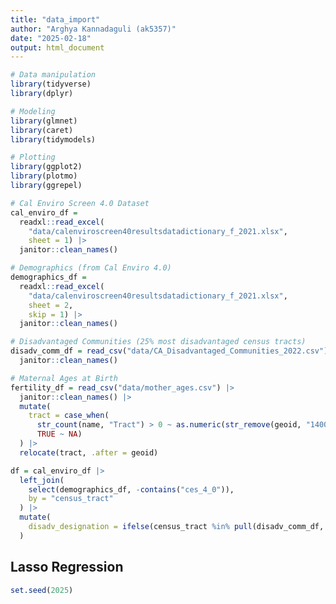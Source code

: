 ```yaml
---
title: "data_import"
author: "Arghya Kannadaguli (ak5357)"
date: "2025-02-18"
output: html_document
---
```

```r
# Data manipulation
library(tidyverse)
library(dplyr)

# Modeling
library(glmnet)
library(caret)
library(tidymodels)

# Plotting
library(ggplot2)
library(plotmo)
library(ggrepel)
```


```r
# Cal Enviro Screen 4.0 Dataset
cal_enviro_df = 
  readxl::read_excel(
    "data/calenviroscreen40resultsdatadictionary_f_2021.xlsx",
    sheet = 1) |> 
  janitor::clean_names()

# Demographics (from Cal Enviro 4.0)
demographics_df = 
  readxl::read_excel(
    "data/calenviroscreen40resultsdatadictionary_f_2021.xlsx",
    sheet = 2,
    skip = 1) |> 
  janitor::clean_names()

# Disadvantaged Communities (25% most disadvantaged census tracts)
disadv_comm_df = read_csv("data/CA_Disadvantaged_Communities_2022.csv") |> 
  janitor::clean_names()

# Maternal Ages at Birth
fertility_df = read_csv("data/mother_ages.csv") |> 
  janitor::clean_names() |> 
  mutate(
    tract = case_when(
      str_count(name, "Tract") > 0 ~ as.numeric(str_remove(geoid, "14000US0")),
      TRUE ~ NA)
  ) |>  
  relocate(tract, .after = geoid)
```

```r
df = cal_enviro_df |> 
  left_join(
    select(demographics_df, -contains("ces_4_0")),
    by = "census_tract"
  ) |> 
  mutate(
    disadv_designation = ifelse(census_tract %in% pull(disadv_comm_df, tract), 1, 0)
  )
```


## **Lasso Regression**

```r
set.seed(2025)





```






